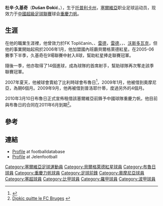 {{Football player infobox
| playername= 久基奇
| fullname = Dušan Đokić
| image = 
| dateofbirth = {{birth date and age|1980|2|20}} 
| cityofbirth = [[托普利卡州|托普利卡州]]
| countryofbirth = [[南斯拉夫|南斯拉夫]]
| height = {{height|m=1.84}}
| currentclub = [[重慶力帆|重慶力帆]]
| clubnumber = 9
| position = [[前鋒_(足球)|前鋒]]
| youthyears = {{0|0000}}-1997
| youthclubs = FK Topličanin
| years = 1997-98<br>1998-00<br/>2000-02<br/>2002-03<br/>2003-04<br/>2004-05<br/>2005-06<br/>2005-07<br/>2007-10<br/>2008-09<br/>2009-10<br/>2010
| clubs = FK Topličanin<br>{{tsl|en|FK Dinamo Pančevo||潘切沃戴拿模}}<br/>[[拉德足球俱樂部|雷德]]<br/>[[拉德足球俱樂部|雷德]]<br/>{{tsl|en|FK Obilić||奧比歷鍚}}<br/>{{tsl|en|FC Železnik|}}<br/>[[沃日多瓦茨足球俱樂部|沃斯多瓦克]]<br/>[[貝爾格萊德紅星|貝爾格萊德紅星]]<br/>[[布魯日足球俱樂部|布魯日]]<br/>→ [[奧摩尼亞體育會|奧摩尼亞]] ''(借用)''<br/>→ [[阿斯特拉足球俱樂部|普洛耶什蒂]] ''(借用)''<br/>→ [[重慶力帆|重慶力帆]] ''(借用)''
| caps(goals) = {{0}}29 (13)<br>{{0}}26 {{0}}(7)<br/>{{0}}33 {{0}}(2)<br/>{{0}}19 {{0}}(6)<br/>{{0}}29 (13)<br/>{{0}}13 {{0}}(3)<br/>{{0}}17 (11)<br/>{{0}}37 (22)<br/>{{0}}38 {{0}}(14)<br/>{{0}}{{0}}6 {{0}}(5)<br/>{{0}}{{0}}9 {{0}}(5)<br/>{{0}}{{0}}7 {{0}}(0)
 | nationalyears       = 
 | nationalteam        = 
 | nationalcaps(goals) = 
}}

'''杜辛·久基奇'''（'''Dušan Đokić'''，{{bd|1980年|12月20日|catidx=Đokić, Dušan}}），生于[[托普利卡州|托普利卡州]]，[[塞爾維亞|塞爾維亞]]职业足球运动员，现效力于[[中國超級足球聯賽|中國超級足球聯賽]]球会[[重慶力帆|重慶力帆]]。

==生涯==

在他的職業生涯裡，他曾效力於FK Topličanin、{{tsl|en|FK Dinamo Pančevo||潘切沃戴拿模}}、[[拉德足球俱樂部|雷德]]，[[拉德足球俱樂部|雷德]]，{{tsl|en|FK Obilić||奧比歷鍚}}，{{tsl|en|FC Železnik|}}、[[沃日多瓦茨足球俱樂部|沃斯多瓦克]]，但他的事業開始起飛於2006年1月，他加盟國內班霸貝爾格萊德紅星。在2005-06賽季下半季，久基奇在9場聯賽中射入8球，幫助紅星捧走聯賽冠軍。

隨後一季，他亦取得了14個進球，成為球隊的首席射手，幫助球隊再次奪走該季聯賽冠軍。

2007年夏天，他被球會賣給了比利時球會布魯日<ref>{{Cite web |url=http://www.b92.net/sport/fudbal/vesti.php?yyyy=2007&mm=06&dd=07&nav_id=250273 |title=Dušan Đokić u Klub Brižu |access-date=2010-06-15 |archive-date=2021-06-05 |archive-url=https://web.archive.org/web/20210605152415/https://www.b92.net/sport/fudbal/vesti.php?yyyy=2007&mm=06&dd=07&nav_id=250273 |dead-url=no }}</ref>，2009年1月，他被借到奧摩尼亞，為期6個月。2009年9月，他再被借到普洛耶什蒂，度過另外的4個月。

2010年3月10日布魯日正式宣佈租借該塞爾維亞前鋒予中國球隊重慶力帆，他目前與布魯日的合同在2011年6月到期<ref>[http://www.footgoal.net/suite.php?selection=51681 Djokic quitte le FC Bruges] {{webarchive|url=https://web.archive.org/web/20121004172142/http://www.footgoal.net/suite.php?selection=51681 |date=2012-10-04 }}</ref>。

==參考==
{{reflist}}

== 連結 ==
* [http://www.footballdatabase.eu/football.joueurs.dusan.djokic.20388.en.html Profile] {{Wayback|url=http://www.footballdatabase.eu/football.joueurs.dusan.djokic.20388.en.html |date=20120324054730 }} at footballdatabase
* [https://web.archive.org/web/20110724054253/http://www.jelenfootball.com/igrac/2911/Dusan_Djokic.html Profile] at Jelenfootball
{{2010年重庆力帆名单 }}

{{DEFAULTSORT:Djokic, Dusan}}
[[Category:塞爾維亞足球運動員|Category:塞爾維亞足球運動員]]
[[Category:貝爾格萊德紅星球員|Category:貝爾格萊德紅星球員]]
[[Category:布魯日球員|Category:布魯日球員]]
[[Category:重慶力帆球員|Category:重慶力帆球員]]
[[Category:足球前鋒|Category:足球前鋒]]
[[Category:奧摩尼亞球員|Category:奧摩尼亞球員]]
[[Category:塞超球員|Category:塞超球員]]
[[Category:比甲球員|Category:比甲球員]]
[[Category:羅甲球員|Category:羅甲球員]]
[[Category:波甲球員|Category:波甲球員]]